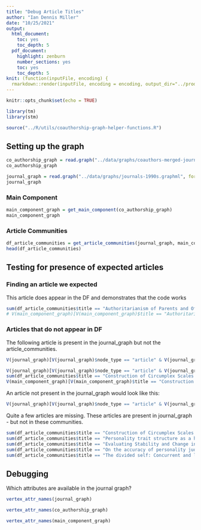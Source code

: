 ```yaml
---
title: "Debug Article Titles"
author: "Ian Dennis Miller"
date: "10/25/2021"
output:
  html_document:
    toc: yes
    toc_depth: 5
  pdf_document:
    highlight: zenburn
    number_sections: yes
    toc: yes
    toc_depth: 5
knit: (function(inputFile, encoding) {
  rmarkdown::render(inputFile, encoding = encoding, output_dir="../products") })
---
```


```r
knitr::opts_chunk$set(echo = TRUE)

library(tm)
library(stm)

source("../R/utils/coauthorship-graph-helper-functions.R")
```

## Setting up the graph

```r
co_authorship_graph = read.graph("../data/graphs/coauthors-merged-journals-1990s.graphml", format = "graphml")
co_authorship_graph
```


```r
journal_graph = read.graph("../data/graphs/journals-1990s.graphml", format = "graphml")
journal_graph
```

### Main Component

```r
main_component_graph = get_main_component(co_authorship_graph)
main_component_graph
```

### Article Communities

```r
df_article_communities = get_article_communities(journal_graph, main_component_graph)
head(df_article_communities)
```

## Testing for presence of expected articles

### Finding an article we expected

This article does appear in the DF and demonstrates that the code works 

```r
sum(df_article_communities$title == "Authoritarianism of Parents and Offspring: Intergenerational Politics and Adjustment to College")
# V(main_component_graph)[V(main_component_graph)$title == "Authoritarianism of Parents and Offspring: Intergenerational Politics and Adjustment to College"]
```

### Articles that do not appear in DF

The following article is present in the journal_graph but not the article_communities.

```r
V(journal_graph)[V(journal_graph)$node_type == "article" & V(journal_graph)$title == "Authoritarianism of Parents and Offspring: Intergenerational Politics and Adjustment to College"]
```

```r
V(journal_graph)[V(journal_graph)$node_type == "article" & V(journal_graph)$title == "Construction of Circumplex Scales for the Inventory of Interpersonal Problems"]
sum(df_article_communities$title == "Construction of Circumplex Scales for the Inventory of Interpersonal Problems")
V(main_component_graph)[V(main_component_graph)$title == "Construction of Circumplex Scales for the Inventory of Interpersonal Problems"]
```

An article not present in the journal_graph would look like this:

```r
V(journal_graph)[V(journal_graph)$node_type == "article" & V(journal_graph)$title == "tHis aRtiCLe doEs NoT ExISt"]
```

Quite a few articles are missing. These articles are present in journal_graph - but not in these communities.

```r
sum(df_article_communities$title == "Construction of Circumplex Scales for the Inventory of Interpersonal Problems")
sum(df_article_communities$title == "Personality trait structure as a human universal")
sum(df_article_communities$title == "Evaluating Stability and Change in Personality and Depression")
sum(df_article_communities$title == "On the accuracy of personality judgment: A realistic approach")
sum(df_article_communities$title == "The divided self: Concurrent and longitudinal effects of psychological adjustment and social roles on self-concept differentiation")
```

## Debugging

Which attributes are available in the journal graph?

```r
vertex_attr_names(journal_graph)
```


```r
vertex_attr_names(co_authorship_graph)
```

```r
vertex_attr_names(main_component_graph)
```
